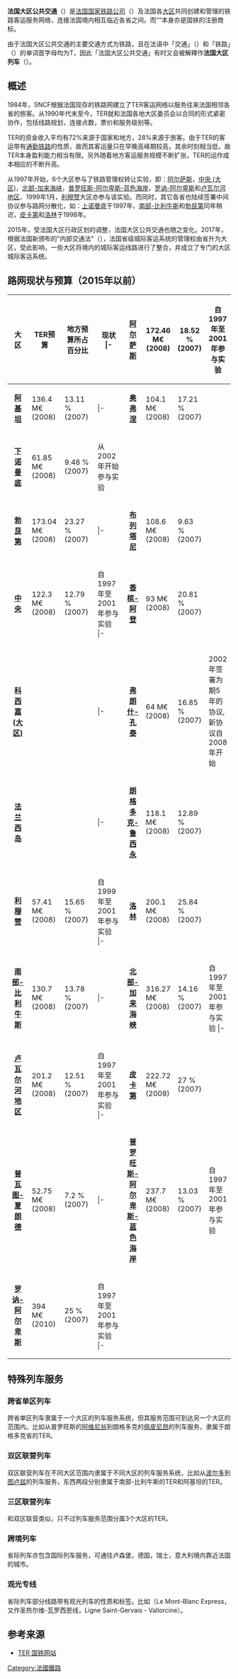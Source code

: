 {{noteTA
|G1=Transport
|G2=Unit
|G3=FR
}}

{{Infobox rail system-route
|rail_name=法国大区公共交通<br>Transport Express Régional
|logo_filename=X76609-610 partant d'Amiens.JPG
|image_width=300px
|logo_bgcolor=white
|locale={{FRA}}
|service_type=[[区域铁路|区域铁路]]
|begin_operation=1986年
|system_length=资料暂缺
|lines=21个路网
|stations=资料暂缺
|track_gauge=1435 毫米（標準軌）
|operator=[[法國國家鐵路公司|法國國家鐵路公司]]
|hq=法國巴黎
|website=www.ter-sncf.fr
}}

'''法国大区公共交通'''（{{lang-fr| '''T'''ransport '''e'''xpress '''r'''égional, '''TER'''}}）是[[法国国家铁路公司|法国国家铁路公司]]（{{lang|fr|SNCF}}）及法国各[[大区|大区]]共同创建和管理的铁路客运服务网络，连接法国境内相互临近各省之间。而“{{lang|fr|'''TER'''}}”本身亦是国铁的注册商标。

由于法国大区公共交通的主要交通方式为铁路，且在法语中「交通」（{{lang-fr|Transport}}）和「铁路」（{{lang-fr|Train}}）的单词首字母均为T，因此「法国大区公共交通」有时又会被解釋作'''法国大区列车'''（{{lang|fr|'''Train''' Express Régional}}）。

==概述==

1984年，SNCF根据法国现存的铁路网建立了TER客运网络以服务往来法国相邻各省的旅客。从1990年代末至今，TER就和法国各地大区委员会以合同的形式紧密协作，包括线路规划，连接点数，票价和服务级别等。

TER的资金收入平均有72%来源于国家和地方，28%来源于旅客。由于TER的客运带有[[通勤铁路|通勤铁路]]的性质，故而其客运量只在早晚高峰期较高，其余时刻相当低，故TER本身盈利能力相当有限。另外随着地方客运服务规模不断扩张，TER的运作成本相应的不断升高。

从1997年开始，6个大区参与了铁路管理权转让实验，即：[[阿尔萨斯|阿尔萨斯]]，[[中央_(大区)|中央 (大区)]]，[[北部-加来海峡|北部-加来海峡]]，[[普罗旺斯-阿尔卑斯-蓝色海岸|普罗旺斯-阿尔卑斯-蓝色海岸]]，[[罗纳-阿尔卑斯|罗讷-阿尔卑斯]]和[[卢瓦尔河地区|卢瓦尔河地区]]、1999年1月，[[利穆赞|利穆赞]]大区亦参与该实验。而同时，其它各省也陆续签署中间协议参与路网分散化，如：[[上诺曼底|上诺曼底]]于1997年，[[南部-比利牛斯|南部-比利牛斯]]和[[勃艮第|勃艮第]]同年稍迟，[[皮卡第|皮卡第]]和[[洛林|洛林]]于1998年。

2015年，受法国大区行政区划的调整，法国大区公共交通也随之变化。2017年，根据法国新颁布的"内部交通法"（{{lang-fr|La loi NOTRe}}），法国省级城际客运系统的管理权由省升为大区，受此影响，一些大区将境内的城际客运线路进行了整合，并成立了专门的大区城际客运系统。

==路网现状与预算（2015年以前）==

{|class="wikitable"
! width=150px|大区
! width=100px|TER预算
! width=180px|地方预算所占百分比
! width=280px|现状
|-{{ligne grise}}
| align="center"|'''[[阿尔萨斯|阿尔萨斯]]'''
| 172.46 M€ (2008)
| 18.52 % (2007)
| 自1997年至2001年参与实验
|-
| align="center"|'''[[阿基坦|阿基坦]]'''
| 136.4 M€ (2008)
| 13.11 % (2007)
|
|-{{ligne grise}}
| align="center"|'''[[奥弗涅|奥弗涅]]'''
| 104.1 M€ (2008)
| 17.21 % (2007)
|
|-
| align="center"|'''[[下诺曼底|下诺曼底]]'''
| 61.85 M€ (2008)
| 9.48 % (2007)
| 从2002年开始参与实验
|-
| align="center"|'''[[勃艮第|勃艮第]]'''
| 173.04 M€ (2008)
| 23.27 % (2007)
|
|-{{ligne grise}}
| align="center"|'''[[布列塔尼|布列塔尼]]'''
| 108.6 M€ (2008)
| 9.63 % (2007)
|
|-
| align="center"|'''[[中央_(大区)|中央]]'''
| 122.3 M€ (2008)
| 12.79 % (2007)
| 自1997年至2001年参与实验
|-{{ligne grise}}
| align="center"|'''[[香槟-阿登|香槟-阿登]]'''
| {{tri1|0}}93 M€ (2008)
| 20.81 % (2007)
|
|-
| align="center"|'''[[科西嘉_(大区)|科西嘉 (大区)]]'''
|
|
|
|-{{ligne grise}}
| align="center"|'''[[弗朗什-孔泰|弗朗什-孔泰]]'''
| {{tri1|0}}64 M€ (2008)
| 16.85 % (2007)
| 2002年签署为期5年的协议, 新协议自2008年开始
|-
| align="center"|'''[[法兰西岛|法兰西岛]]'''
|
|
|
|-{{ligne grise}}
| align="center"|'''[[朗格多克-鲁西永|朗格多克-鲁西永]]'''
| 118.1 M€ (2008)
| 12.89 % (2007)
|
|-
| align="center"|'''[[利穆赞|利穆赞]]'''
| 57.41 M€ (2008)
| 15.65 % (2007)
| 自1999年至2001年参与实验
|-{{ligne grise}}
| align="center"|'''[[洛林|洛林]]'''
| 200.1 M€ (2008)
| 25.84 % (2007)
|
|-
| align="center"|'''[[南部-比利牛斯|南部-比利牛斯]]'''
| 130.7 M€ (2008)
| 13.78 % (2007)
|
|-{{ligne grise}}
| align="center"|'''[[北部-加来海峡|北部-加来海峡]]'''
| 316.27 M€ (2008)
| 14.16 % (2007)
|  自1997年至2001年参与实验
|-{{ligne grise}}
| align="center"|'''[[上诺曼底|上诺曼底]]'''
| 204..74 M€ (2008)
| 11.39 % (2007)
|
|-
| align="center"|'''[[卢瓦尔河地区|卢瓦尔河地区]]'''
| 201.2 M€ (2008)
| 12.51 % (2007)
| 自1997年至2001年参与实验
|-{{ligne grise}}
| align="center"|'''[[皮卡第|皮卡第]]'''
| 222.72 M€ (2008)
| 27 % (2007)
| 
|-
| align="center"|'''[[普瓦图-夏朗德|普瓦图-夏朗德]]'''
| 52.75 M€ (2008)
| 7.2 % (2007)
|
|-{{ligne grise}}
| align="center"|'''[[普罗旺斯-阿尔卑斯-蓝色海岸|普罗旺斯-阿尔卑斯-蓝色海岸]]'''
| 237.7 M€ (2008)
| 13.03 % (2007)
| 自1997年至2001年参与实验
|-
| align="center"|'''[[罗纳-阿尔卑斯|罗讷-阿尔卑斯]]'''
| 394 M€ (2010)
| 25 % (2007)
|  自1997年至2001年参与实验
|-{{ligne grise}}
|}

==特殊列车服务==
===跨省单区列车===

跨省单区列车隶属于一个大区的列车服务系统，但其服务范围可到达另一个大区的范围内。比如从普罗旺斯的[[阿维尼翁|阿维尼翁]]到朗格多克的[[佩皮尼昂|佩皮尼昂]]的列车服务，隶属于朗格多克省的TER。

===双区联营列车===

双区联营列车在不同大区范围内隶属于不同大区的列车服务系统，比如从[[波尔多|波尔多]]到[[图卢兹|图卢兹]]的列车服务，东西两段分别隶属于南部-比利牛斯的TER和阿基坦的TER。

===三区联营列车===

和双区联营类似，只不过列车服务范围分属3个大区的TER。

===跨境列车===

省际列车亦包含国际列车服务，可通往卢森堡，德国，瑞士，意大利境内靠近法国的城市。

===观光专线===

省际列车部分线路带有观光列车的性质和标签。比如{{tsl|fr|Ligne Saint-Gervais - Vallorcine|勃朗峰线}}（Le Mont-Blanc Express，又作圣热尔维-瓦罗西恩线，Ligne Saint-Gervais - Vallorcine）。

==参考来源==
*[http://www.ter-sncf.com/ TER 国铁网站] {{Wayback|url=http://www.ter-sncf.com/ |date=20011127100707 }}

[[Category:法國鐵路|Category:法國鐵路]]